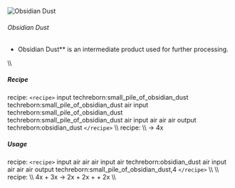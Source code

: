 ![Obsidian Dust](/mods/techreborn/obsidian_dust.png)

###### Obsidian Dust

- Obsidian Dust** is an intermediate product used for further
        processing.

\\\\

##### Recipe

<Mcitem id="minecraft:crafting_table"/> recipe:
`<recipe>` input techreborn:small_pile_of_obsidian_dust
techreborn:small_pile_of_obsidian_dust air input
techreborn:small_pile_of_obsidian_dust
techreborn:small_pile_of_obsidian_dust air input air air air output
techreborn:obsidian_dust `</recipe>` \\\\
<Mcitem id="techreborn:grinder"/> recipe: \\\\
<Mcitem id="minecraft:obsidian"/> -\>
4x<Mcitem id="techreborn:obsidian_dust"/>

##### Usage

<Mcitem id="minecraft:crafting_table"/> recipe:
`<recipe>` input air air air input air techreborn:obsidian_dust
air input air air air output techreborn:small_pile_of_obsidian_dust,4
`</recipe>` \\\\ \\\\
<Mcitem id="techreborn:industrial_electrolyzer"/>
recipe: \\\\
4x<Mcitem id="techreborn:obsidian_dust"/> +
3x<Mcitem id="techreborn:empty_cell"/> -\>
2x<Mcitem id="techreborn:small_pile_of_magnesium_dust"/> +
2x<Mcitem id="techreborn:small_pile_of_iron_dust"/> +
<Mcitem id="techreborn:silicon_cell"/> +
2x<Mcitem id="techreborn:compressed_air_cell"/> \\\\
